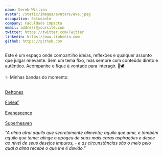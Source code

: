 ```yaml
---
name: Derek Willian
avatar: /static/images/avatars/eva.jpeg
occupation: Estudante
company: Faculdade impacta
email: address@yoursite.com
twitter: https://twitter.com/Twitter
linkedin: https://www.linkedin.com
github: https://github.com
---
```


Este é um espaço onde compartilho ideias, reflexões e qualquer assunto que julgar relevante.
Sem um tema fixo, mas sempre com conteúdo direto e autêntico. Acompanhe e fique à vontade para interagir. 📓🕊️

✨ Minhas bandas do momento:<br></br>

[Deftones](https://www.youtube.com/watch?v=KvknOXGPzCQ)<br></br>
[Flyleaf](https://www.youtube.com/watch?v=xN0FFK8JSYE)<br></br>
[Evanescence](https://www.youtube.com/watch?v=3YxaaGgTQYM)<br></br>
[Superheaven](https://www.youtube.com/watch?v=VMk6i7Q0k54)

<i>
  "A alma atrai aquilo que secretamente alimenta; aquilo que ama, e também aquilo que teme; atinge o
  apogeu de suas mais caras aspirações e desce ao nível de seus desejos impuros, - e as
  circunstâncias são o meio pelo qual a alma recebe o que lhe é devido."
</i>
